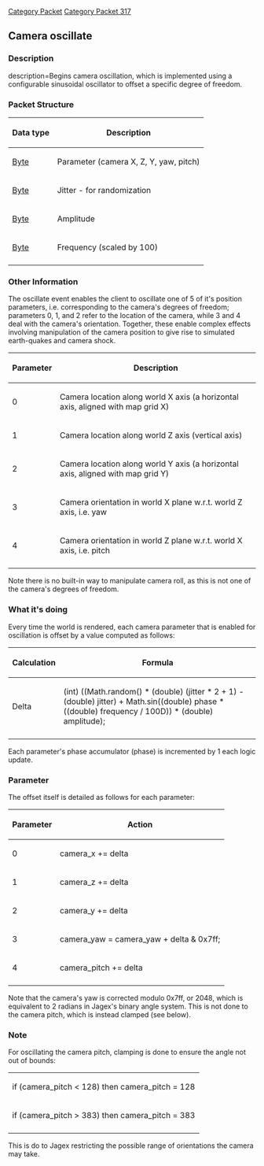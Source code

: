 [[Category Packet]]
[[Category Packet 317]]
{{packet|name=Camera oscillate|description=Begin camera oscillation|opcode=35|type=Fixed|length=4|revision=317}}
== Camera oscillate ==

=== Description ===
description=Begins camera oscillation, which is implemented using a configurable sinusoidal oscillator to offset a specific degree of freedom.

=== Packet Structure ===

{| border=2
! Data type
! Description
|-
| [[Data Types#Standard data types|Byte]]
| Parameter (camera X, Z, Y, yaw, pitch)
|-
| [[Data Types#Standard data types|Byte]]
| Jitter - for randomization
|-
| [[Data Types#Standard data types|Byte]]
| Amplitude
|-
| [[Data Types#Standard data types|Byte]]
| Frequency (scaled by 100)
|-
|}

=== Other Information ===
The oscillate event enables the client to oscillate one of 5 of it's position parameters, i.e. corresponding to the camera's degrees of freedom; parameters 0, 1, and 2 refer to the location of the camera, while 3 and 4 deal with the camera's orientation. Together, these enable complex effects involving manipulation of the camera position to give rise to simulated earth-quakes and camera shock.
{| border=2
! Parameter
! Description
|-
| 0
| Camera location along world X axis (a horizontal axis, aligned with map grid X)
|-
| 1
| Camera location along world Z axis (vertical axis)
|-
| 2
| Camera location along world Y axis (a horizontal axis, aligned with map grid Y)
|-
| 3
| Camera orientation in world X plane w.r.t. world Z axis, i.e. yaw
|-
| 4
| Camera orientation in world Z plane w.r.t. world X axis, i.e. pitch
|-
|}
Note there is no built-in way to manipulate camera roll, as this is not one of the camera's degrees of freedom.

=== What it's doing ===
Every time the world is rendered, each camera parameter that is enabled for oscillation is offset by a value computed as follows:
{| border=2
! Calculation
! Formula
|-
| Delta
| (int) ((Math.random() * (double) (jitter * 2 + 1) - (double) jitter) + Math.sin((double) phase * ((double) frequency / 100D)) * (double) amplitude);
|-
|}
Each parameter's phase accumulator (phase) is incremented by 1 each logic update.

=== Parameter ===
The offset itself is detailed as follows for each parameter:
{| border=2
! Parameter
! Action
|-
| 0
| camera_x += delta
|-
| 1
| camera_z += delta
|-
| 2
| camera_y += delta
|-
| 3
| camera_yaw = camera_yaw + delta & 0x7ff;
|-
| 4
| camera_pitch += delta
|-
|}
Note that the camera's yaw is corrected modulo 0x7ff, or 2048, which is equivalent to 2{{{pi}}} radians in Jagex's binary angle system.
This is not done to the camera pitch, which is instead clamped (see below).

=== Note ===
For oscillating the camera pitch, clamping is done to ensure the angle not out of bounds:
{| border=2
|-
|if (camera_pitch < 128) then camera_pitch = 128
|-
|if (camera_pitch > 383) then camera_pitch = 383
|-
|}
This is do to Jagex restricting the possible range of orientations the camera may take.